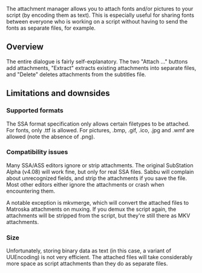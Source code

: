The attachment manager allows you to attach fonts and/or pictures to your script (by encoding them as text). This is especially useful for sharing fonts between everyone who is working on a script without having to send the fonts as separate files, for example.

== Overview ==

{{todo|screenshot}}

The entire dialogue is fairly self-explanatory. The two "Attach ..." buttons add attachments, "Extract" extracts existing attachments into separate files, and "Delete" deletes attachments from the subtitles file.

== Limitations and downsides ==

=== Supported formats ===

The SSA format specification only allows certain filetypes to be attached. For fonts, only .ttf is allowed. For pictures, .bmp, .gif, .ico, .jpg and .wmf are allowed (note the absence of .png).

=== Compatibility issues ===

Many SSA/ASS editors ignore or strip attachments. The original SubStation Alpha (v4.08) will work fine, but only for real SSA files. Sabbu will complain about unrecognized fields, and strip the attachments if you save the file. Most other editors either ignore the attachments or crash when encountering them.

A notable exception is mkvmerge, which will convert the attached files to Matroska attachments on muxing. If you demux the script again, the attachments will be stripped from the script, but they're still there as MKV attachments.

=== Size ===

Unfortunately, storing binary data as text (in this case, a variant of UUEncoding) is not very efficient. The attached files will take considerably more space as script attachments than they do as separate files.